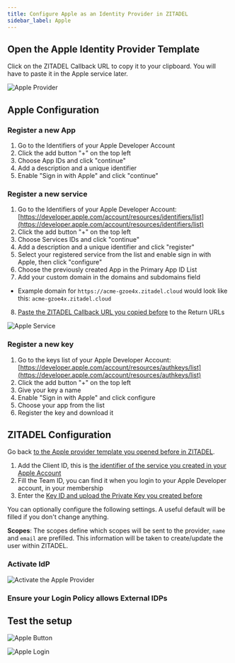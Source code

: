 ```yaml
---
title: Configure Apple as an Identity Provider in ZITADEL
sidebar_label: Apple
---
```



<Intro provider="Apple"/>

## Open the Apple Identity Provider Template

<IDPsOverview templates="Apple"/>

Click on the ZITADEL Callback URL to copy it to your clipboard.
You will have to paste it in the Apple service later.

![Apple Provider](/img/guides/zitadel_apple_create_provider.png)

## Apple Configuration

### Register a new App

1. Go to the Identifiers of your Apple Developer Account
2. Click the add button "+" on the top left
3. Choose App IDs and click "continue"
4. Add a description and a unique identifier
5. Enable "Sign in with Apple" and click "continue"

### Register a new service

1. Go to the Identifiers of your Apple Developer Account: [https://developer.apple.com/account/resources/identifiers/list](https://developer.apple.com/account/resources/identifiers/list)
2. Click the add button "+" on the top left
3. Choose Services IDs and click "continue"
4. Add a description and a unique identifier and click "register"
5. Select your registered service from the list and enable sign in with Apple, then click "configure"
6. Choose the previously created App in the Primary App ID List
7. Add your custom domain in the domains and subdomains field
 - Example domain for `https://acme-gzoe4x.zitadel.cloud` would look like this:  `acme-gzoe4x.zitadel.cloud`
8. [Paste the ZITADEL Callback URL you copied before](#open-the-apple-identity-provider-template) to the Return URLs

![Apple Service](/img/guides/apple_service_create.png)

### Register a new key

1. Go to the keys list of your Apple Developer Account: [https://developer.apple.com/account/resources/authkeys/list](https://developer.apple.com/account/resources/authkeys/list)
2. Click the add button "+" on the top left
3. Give your key a name
4. Enable "Sign in with Apple" and click configure
5. Choose your app from the list
6. Register the key and download it

## ZITADEL Configuration

Go back [to the Apple provider template you opened before in ZITADEL](#open-the-apple-identity-provider-template).

1. Add the Client ID, this is [the identifier of the service you created in your Apple Account](#register-a-new-service)
2. Fill the Team ID, you can find it when you login to your Apple Developer account, in your membership
3. Enter the [Key ID and upload the Private Key you created before](#register-a-new-key)

You can optionally configure the following settings.
A useful default will be filled if you don't change anything.

**Scopes**: The scopes define which scopes will be sent to the provider, `name` and `email` are prefilled. This information will be taken to create/update the user within ZITADEL.

<GeneralConfigDescription provider_account="Apple account" />

### Activate IdP

<Activate/>

![Activate the Apple Provider](/img/guides/zitadel_activate_apple.png)

### Ensure your Login Policy allows External IDPs

<CustomLoginPolicy/>

## Test the setup

<TestSetup loginscreen="your Apple login"/>

![Apple Button](/img/guides/zitadel_login_apple.png)

![Apple Login](/img/guides/apple_login.png)
